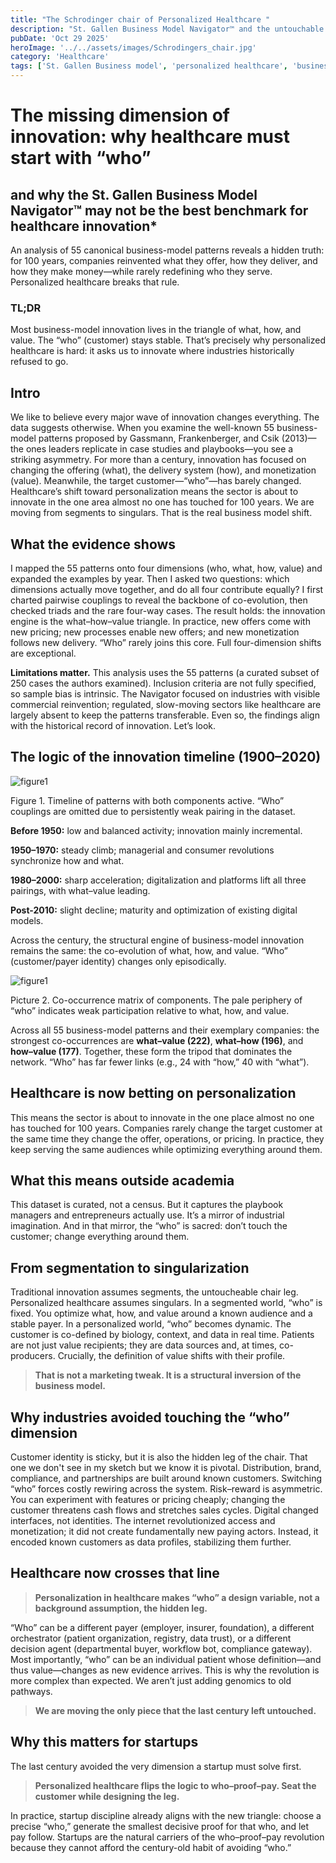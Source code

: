 ```yaml
---
title: "The Schrodinger chair of Personalized Healthcare "
description: "St. Gallen Business Model Navigator™ and the untouchable leg: the customer"
pubDate: 'Oct 29 2025'
heroImage: '../../assets/images/Schrodingers_chair.jpg'
category: 'Healthcare'
tags: ['St. Gallen Business model', 'personalized healthcare', 'business model', 'digitalhealth', 'healthcareinnovation', 'Schrodingers chair']
---
```


# **The missing dimension of innovation: why healthcare must start with “who”**
## and why the St. Gallen Business Model Navigator™ may not be the best benchmark for healthcare innovation*

An analysis of 55 canonical business-model patterns reveals a hidden truth: for 100 years, companies reinvented what they offer, how they deliver, and how they make money—while rarely redefining who they serve. Personalized healthcare breaks that rule.

### **TL;DR**
Most business-model innovation lives in the triangle of what, how, and value. The “who” (customer) stays stable. That’s precisely why personalized healthcare is hard: it asks us to innovate where industries historically refused to go.

## **Intro**
We like to believe every major wave of innovation changes everything. The data suggests otherwise. When you examine the well-known 55 business-model patterns proposed by Gassmann, Frankenberger, and Csik (2013)—the ones leaders replicate in case studies and playbooks—you see a striking asymmetry.
For more than a century, innovation has focused on changing the offering (what), the delivery system (how), and monetization (value). Meanwhile, the target customer—“who”—has barely changed. Healthcare’s shift toward personalization means the sector is about to innovate in the one area almost no one has touched for 100 years. We are moving from segments to singulars. That is the real business model shift.

## **What the evidence shows**
I mapped the 55 patterns onto four dimensions (who, what, how, value) and expanded the examples by year. Then I asked two questions: which dimensions actually move together, and do all four contribute equally? I first charted pairwise couplings to reveal the backbone of co-evolution, then checked triads and the rare four-way cases. The result holds: the innovation engine is the what–how–value triangle. In practice, new offers come with new pricing; new processes enable new offers; and new monetization follows new delivery. “Who” rarely joins this core. Full four-dimension shifts are exceptional.

**Limitations matter.** This analysis uses the 55 patterns (a curated subset of 250 cases the authors examined). Inclusion criteria are not fully specified, so sample bias is intrinsic. The Navigator focused on industries with visible commercial reinvention; regulated, slow-moving sectors like healthcare are largely absent to keep the patterns transferable. Even so, the findings align with the historical record of innovation. Let’s look.

## **The logic of the innovation timeline (1900–2020)**
 
![figure1](../../assets/images//figure1_graph_Schrodingers_chair.jpg)

Figure 1. Timeline of patterns with both components active. “Who” couplings are omitted due to persistently weak pairing in the dataset.

**Before 1950:** low and balanced activity; innovation mainly incremental.

**1950–1970:** steady climb; managerial and consumer revolutions synchronize how and what.

**1980–2000:** sharp acceleration; digitalization and platforms lift all three pairings, with what–value leading.

**Post-2010:** slight decline; maturity and optimization of existing digital models.

Across the century, the structural engine of business-model innovation remains the same: the co-evolution of what, how, and value. “Who” (customer/payer identity) changes only episodically.

![figure1](../../assets/images//figure2_matrix_Schrodingers_chair.jpg)

Picture 2. Co-occurrence matrix of components. The pale periphery of “who” indicates weak participation relative to what, how, and value.

Across all 55 business-model patterns and their exemplary companies: the strongest co-occurrences are **what–value (222)**, **what–how (196)**, and **how–value (177)**. Together, these form the tripod that dominates the network. “Who” has far fewer links (e.g., 24 with “how,” 40 with “what”). 

## **Healthcare is now betting on personalization**
This means the sector is about to innovate in the one place almost no one has touched for 100 years. Companies rarely change the target customer at the same time they change the offer, operations, or pricing. In practice, they keep serving the same audiences while optimizing everything around them.

## **What this means outside academia**
This dataset is curated, not a census. But it captures the playbook managers and entrepreneurs actually use. It’s a mirror of industrial imagination. And in that mirror, the “who” is sacred: don’t touch the customer; change everything around them.

## **From segmentation to singularization**
Traditional innovation assumes segments, the untoucheable chair leg. Personalized healthcare assumes singulars.
In a segmented world, “who” is fixed. You optimize what, how, and value around a known audience and a stable payer. In a personalized world, “who” becomes dynamic. The customer is co-defined by biology, context, and data in real time. Patients are not just value recipients; they are data sources and, at times, co-producers. Crucially, the definition of value shifts with their profile.
> **That is not a marketing tweak. It is a structural inversion of the business model.**

## **Why industries avoided touching the “who” dimension**
Customer identity is sticky, but it is also the hidden leg of the chair. That one we don't see in my sketch but we know it is pivotal.  Distribution, brand, compliance, and partnerships are built around known customers. Switching “who” forces costly rewiring across the system.
Risk–reward is asymmetric. You can experiment with features or pricing cheaply; changing the customer threatens cash flows and stretches sales cycles.
Digital changed interfaces, not identities. The internet revolutionized access and monetization; it did not create fundamentally new paying actors. Instead, it encoded known customers as data profiles, stabilizing them further.

## **Healthcare now crosses that line**
>**Personalization in healthcare makes “who” a design variable, not a background assumption, the hidden leg.**

“Who” can be a different payer (employer, insurer, foundation), a different orchestrator (patient organization, registry, data trust), or a different decision agent (departmental buyer, workflow bot, compliance gateway). Most importantly, “who” can be an individual patient whose definition—and thus value—changes as new evidence arrives.
This is why the revolution is more complex than expected. We aren’t just adding genomics to old pathways. 

> **We are moving the only piece that the last century left untouched.**

## **Why this matters for startups**
The last century avoided the very dimension a startup must solve first. 
> **Personalized healthcare flips the logic to who–proof–pay. Seat the customer while designing the leg.**

In practice, startup discipline already aligns with the new triangle: choose a precise “who,” generate the smallest decisive proof for that who, and let pay follow. Startups are the natural carriers of the who–proof–pay revolution because they cannot afford the century-old habit of avoiding “who.”
